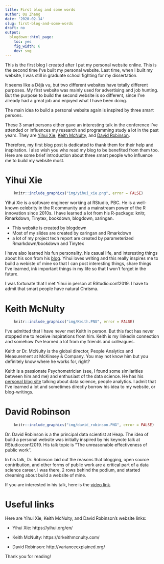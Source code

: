```yaml
---
title: First blog and some words
author: Ou Zhang
date: '2020-02-14'
slug: first-blog-and-some-words
draft: no
output:
  blogdown::html_page:
    toc: yes
    fig_width: 6
    dev: svg
---
```


This is the first blog I created after I put my personal website online. This is the second time I've built my personal website. Last time, when I built my website, I was still in graduate school fighting for my dissertation. 

It seems like a Déjà vu, but two different websites have totally different purposes. 
My first website was mainly used for advertising and job hunting. But the purpose to build the second website is so different, since I've already had a great job and enjoyed what I have been doing. 

The main idea to build a personal website again is inspired by three smart persons.

These 3 smart persons either gave an interesting talk in the conference I've attended or influences my research and programming study a lot in the past years. They are [Yihui Xie](https://yihui.org/en/), [Keith McNulty](https://drkeithmcnulty.com/), and [David Robinson](http://varianceexplained.org/). 

Therefore, my first blog post is dedicated to thank them for their help and inspiration. 
I also wish you who read my blog to be benefited from them too. Here are some brief introduction about three smart people who influence me to build my website most.

# Yihui Xie  


```r

    knitr::include_graphics("img/yihui_xie.png", error = FALSE)

```

Yihui Xie is a software engineer working at RStudio, PBC. He is a well-known celebrity in the R community and a mainstream power of the R innovation since 2010s. I have learned a lot from his R-package: knitr, Rmarkdown, Tinytex, bookdown, blogdown, xaringan. 

* This website is created by blogdown
* Most of my slides are created by xaringan and Rmarkdown
* a lot of my project tech report are created by parameterized Rmarkdown/bookdown and Tinytex

I have also learned his fun personality, his casual life, and interesting things about his son from his [blog](https://yihui.org/en/). Yihui loves writing and this really inspires me to build a webiste of mine so that I can post interesting things, share things I've learned, ink important things in my life so that I won't forget in the future.

I was fortunate that I met Yihui in person at RStudio:conf2019. I have to admit that smart people have natural Chrisma.  

# Keith McNulty


```r

    knitr::include_graphics("img/Keith.PNG", error = FALSE)

```

I've admitted that I have never met Keith in person. But this fact has never stopped me to receive inspirations from him. Keith is my linkedin connection and somehow I've learned a lot from my friends and colleagues. 

Keith or Dr. McNulty is the global director, People Analytics and Measurement at McKinsey & Company. You may not know him but you definitely know where he works for, right?

Keith is a passionate Psychometrician (see, I found some similarities between him and me) and enthusiast of the data science. He has his [personal blog site](https://drkeithmcnulty.com/) talking about data science, people analytics. I admit that I've learned a lot and sometimes directly borrow his idea to my website, or blog-writings. 


# David Robinson

```r

    knitr::include_graphics("img/david_robinson.PNG", error = FALSE)

```

Dr. David Robinson is a the principal data scientist at Heap. The idea of build a personal website was initially inspired by his keynote talk at RStudio:conf2019. His talk topic is "The unreasonable effectiveness of public work". 

In his talk, Dr. Robinson laid out the reasons that blogging, open source contribution, and other forms of public work are a critical part of a data science career. I was there, 2 rows behind the podium, and started dreaming about build a website of mine.

If you are interested in his talk, here is the [video link](https://rstudio.com/resources/rstudioconf-2019/the-unreasonable-effectiveness-of-public-work/).


# Useful links

Here are Yihui Xie, Keith McNulty, and David Robinson's website links:

* Yihui Xie: https://yihui.org/en/

* Keith McNulty: https://drkeithmcnulty.com/

* David Robinson: http://varianceexplained.org/ 

Thank you for reading!




